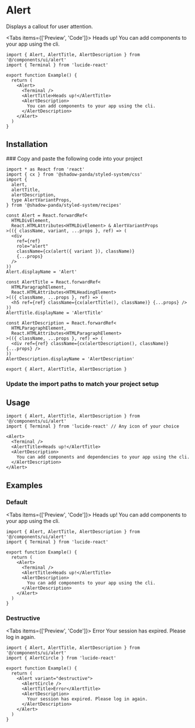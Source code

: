 
# Alert

Displays a callout for user attention.

<Tabs items={['Preview', 'Code']}>
  <Tab>
    <Preview>
      <Alert>
        <Terminal />
        <AlertTitle>Heads up!</AlertTitle>
        <AlertDescription>You can add components to your app using the cli.</AlertDescription>
      </Alert>
    </Preview>
  </Tab>
  <Tab>

```tsx copy
import { Alert, AlertTitle, AlertDescription } from '@/components/ui/alert'
import { Terminal } from 'lucide-react'

export function Example() {
  return (
    <Alert>
      <Terminal />
      <AlertTitle>Heads up!</AlertTitle>
      <AlertDescription>
        You can add components to your app using the cli.
      </AlertDescription>
    </Alert>
  )
}
```

  </Tab>
</Tabs>

## Installation

<Steps>
### Copy and paste the following code into your project

```tsx filename="components/ui/alert.tsx" copy
import * as React from 'react'
import { cx } from '@shadow-panda/styled-system/css'
import {
  alert,
  alertTitle,
  alertDescription,
  type AlertVariantProps,
} from '@shadow-panda/styled-system/recipes'

const Alert = React.forwardRef<
  HTMLDivElement,
  React.HTMLAttributes<HTMLDivElement> & AlertVariantProps
>(({ className, variant, ...props }, ref) => (
  <div
    ref={ref}
    role="alert"
    className={cx(alert({ variant }), className)}
    {...props}
  />
))
Alert.displayName = 'Alert'

const AlertTitle = React.forwardRef<
  HTMLParagraphElement,
  React.HTMLAttributes<HTMLHeadingElement>
>(({ className, ...props }, ref) => (
  <h5 ref={ref} className={cx(alertTitle(), className)} {...props} />
))
AlertTitle.displayName = 'AlertTitle'

const AlertDescription = React.forwardRef<
  HTMLParagraphElement,
  React.HTMLAttributes<HTMLParagraphElement>
>(({ className, ...props }, ref) => (
  <div ref={ref} className={cx(alertDescription(), className)} {...props} />
))
AlertDescription.displayName = 'AlertDescription'

export { Alert, AlertTitle, AlertDescription }
```

### Update the import paths to match your project setup

</Steps>

## Usage

```tsx copy
import { Alert, AlertTitle, AlertDescription } from '@/components/ui/alert'
import { Terminal } from 'lucide-react' // Any icon of your choice
```

```tsx copy
<Alert>
  <Terminal />
  <AlertTitle>Heads up!</AlertTitle>
  <AlertDescription>
    You can add components and dependencies to your app using the cli.
  </AlertDescription>
</Alert>
```

## Examples

### Default

<Tabs items={['Preview', 'Code']}>
  <Tab>
    <Preview>
      <Alert>
        <Terminal />
        <AlertTitle>Heads up!</AlertTitle>
        <AlertDescription>You can add components to your app using the cli.</AlertDescription>
      </Alert>
    </Preview>
  </Tab>
  <Tab>

```tsx copy
import { Alert, AlertTitle, AlertDescription } from '@/components/ui/alert'
import { Terminal } from 'lucide-react'

export function Example() {
  return (
    <Alert>
      <Terminal />
      <AlertTitle>Heads up!</AlertTitle>
      <AlertDescription>
        You can add components to your app using the cli.
      </AlertDescription>
    </Alert>
  )
}
```

  </Tab>
</Tabs>

### Destructive

<Tabs items={['Preview', 'Code']}>
  <Tab>
    <Preview>
      <Alert variant="destructive">
        <AlertCircle />
        <AlertTitle>Error</AlertTitle>
        <AlertDescription>Your session has expired. Please log in again.</AlertDescription>
      </Alert>
    </Preview>
  </Tab>
  <Tab>

```tsx copy
import { Alert, AlertTitle, AlertDescription } from '@/components/ui/alert'
import { AlertCircle } from 'lucide-react'

export function Example() {
  return (
    <Alert variant="destructive">
      <AlertCircle />
      <AlertTitle>Error</AlertTitle>
      <AlertDescription>
        Your session has expired. Please log in again.
      </AlertDescription>
    </Alert>
  )
}
```

  </Tab>
</Tabs>
